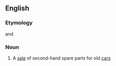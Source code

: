==English==

===Etymology===
{{term|auto}} and {{term|jumble sale}}

===Noun===
{{en-noun}}

#{{British}} A [[sale]] of second-hand spare parts for old [[car]]s